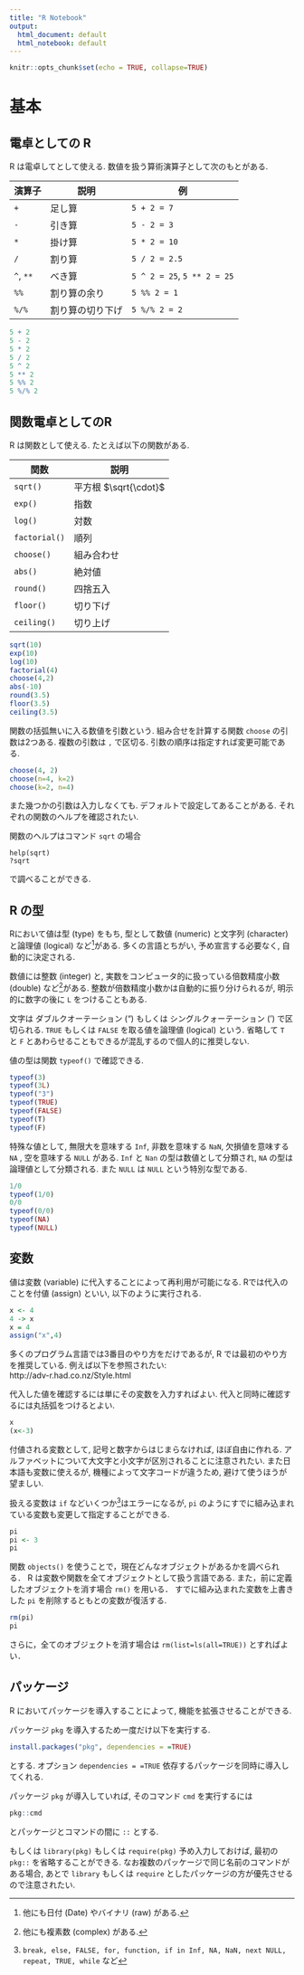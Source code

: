 ```yaml
---
title: "R Notebook"
output:
  html_document: default
  html_notebook: default
---
```


```r
knitr::opts_chunk$set(echo = TRUE, collapse=TRUE)
```

# 基本
## 電卓としての R

R は電卓してとして使える. 
数値を扱う算術演算子として次のもとがある.

演算子  | 説明          | 例
------- | ------------- | ----------
`+`     | 足し算        | `5 + 2 = 7`
`-`     | 引き算        | `5 - 2 = 3`
`*`     | 掛け算        | `5 * 2 = 10`
`/`     | 割り算        | `5 / 2 = 2.5`
`^`, `**`| べき算        | `5 ^ 2 = 25`, `5 ** 2 = 25`
`%%`     | 割り算の余り | `5 %% 2 = 1`
`%/%`     | 割り算の切り下げ  | `5 %/% 2 = 2`

```r
5 + 2
5 - 2
5 * 2
5 / 2
5 ^ 2
5 ** 2
5 %% 2
5 %/% 2
```

## 関数電卓としてのR
R は関数として使える. たとえば以下の関数がある.

関数    | 説明          
------- | -------------
`sqrt()`    | 平方根 $\sqrt{\cdot}$    
`exp()`     | 指数    
`log()`     | 対数    
`factorial()`     | 順列    
`choose()`     | 組み合わせ    
`abs()`     | 絶対値    
`round()`   | 四捨五入    
`floor()`   | 切り下げ    
`ceiling()` | 切り上げ    

```r
sqrt(10)
exp(10)
log(10)
factorial(4)
choose(4,2)
abs(-10)
round(3.5)
floor(3.5)
ceiling(3.5)
```

関数の括弧無いに入る数値を引数という.
組み合せを計算する関数 `choose` の引数は2つある.
複数の引数は `,` で区切る.
引数の順序は指定すれば変更可能である.
```r
choose(4, 2)
choose(n=4, k=2)
choose(k=2, n=4)
```
また幾つかの引数は入力しなくても. デフォルトで設定してあることがある.
それぞれの関数のヘルプを確認されたい.

関数のヘルプはコマンド `sqrt` の場合
```
help(sqrt)
?sqrt
```
で調べることができる.


## R の型
Rにおいて値は型 (type) をもち, 型として数値 (numeric) と文字列 (character) と論理値 (logical) など^[他にも日付 (Date) やバイナリ (raw) がある.]がある.
多くの言語とちがい, 予め宣言する必要なく, 自動的に決定される.

数値には整数 (integer) と, 実数をコンピュータ的に扱っている倍数精度小数 (double) など^[他にも複素数 (complex) がある.]がある.
整数が倍数精度小数かは自動的に振り分けられるが, 明示的に数字の後に `L` をつけることもある.

文字は ダブルクオーテーション (") もしくは シングルクォーテーション (') で区切られる. 
`TRUE` もしくは `FALSE` を取る値を論理値 (logical) という. 省略して `T` と `F` とあわらせることもできるが混乱するので個人的に推奨しない. 

値の型は関数 `typeof()` で確認できる.
```r
typeof(3)
typeof(3L)
typeof("3")
typeof(TRUE)
typeof(FALSE)
typeof(T)
typeof(F)
```

特殊な値として, 無限大を意味する `Inf`, 非数を意味する `NaN`, 欠損値を意味する `NA` , 空を意味する `NULL` がある.
`Inf` と `Nan` の型は数値として分類され, `NA` の型は論理値として分類される.
また `NULL` は `NULL` という特別な型である.
```r
1/0
typeof(1/0)
0/0
typeof(0/0)
typeof(NA)
typeof(NULL)
```


## 変数
値は変数 (variable) に代入することによって再利用が可能になる.
Rでは代入のことを付値 (assign) といい, 以下のように実行される.
```r
x <- 4 
4 -> x
x = 4
assign("x",4)
```
多くのプログラム言語では3番目のやり方をだけであるが,
R では最初のやり方を推奨している.
例えば以下を参照されたい:  
http://adv-r.had.co.nz/Style.html

代入した値を確認するには単にその変数を入力すればよい.
代入と同時に確認するには丸括弧をつけるとよい.
```r
x
(x<-3)
```

付値される変数として, 記号と数字からはじまらなければ, ほぼ自由に作れる.
アルファベットについて大文字と小文字が区別されることに注意されたい.
また日本語も変数に使えるが, 機種によって文字コードが違うため, 避けて使うほうが望ましい.

扱える変数は `if` などいくつか^[`break, else, FALSE, for, function, if in Inf, NA, NaN, next NULL, repeat, TRUE, while` など]はエラーになるが,
 `pi` のようにすでに組み込まれている変数も変更して指定することができる.
```r
pi
pi <- 3
pi
```

関数 `objects()` を使うことで，現在どんなオブジェクトがあるかを調べられる．
R は変数や関数を全てオブジェクトとして扱う言語である.
また，前に定義したオブジェクトを消す場合 `rm()` を用いる．
すでに組み込まれた変数を上書きした `pi` を削除するともとの変数が復活する.
```r
rm(pi)
pi
```

さらに，全てのオブジェクトを消す場合は `rm(list=ls(all=TRUE))` とすればよい．

## パッケージ
R においてパッケージを導入することによって, 機能を拡張させることができる.

パッケージ `pkg` を導入するため一度だけ以下を実行する.
```r
install.packages("pkg", dependencies = =TRUE)
```
とする. オプション `dependencies = =TRUE` 依存するパッケージを同時に導入してくれる.

パッケージ `pkg` が導入していれば, そのコマンド `cmd` を実行するには
```r
pkg::cmd
```
とパッケージとコマンドの間に `::` とする. 

もしくは `library(pkg)` もしくは `require(pkg)` 予め入力しておけば,
最初の `pkg::` を省略することができる.
なお複数のパッケージで同じ名前のコマンドがある場合,
あとで `library` もしくは `require` としたパッケージの方が優先させるので注意されたい.

